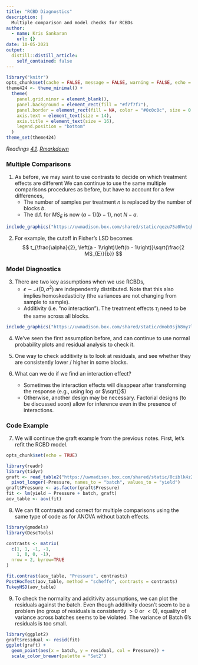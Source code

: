 ```yaml
---
title: "RCBD Diagnostics"
description: |
  Multiple comparison and model checks for RCBDs
author:
  - name: Kris Sankaran
    url: {}
date: 10-05-2021
output:
  distill::distill_article:
    self_contained: false
---
```


```r
library("knitr")
opts_chunk$set(cache = FALSE, message = FALSE, warning = FALSE, echo = FALSE, fig.align = "center")
theme424 <- theme_minimal() + 
  theme(
    panel.grid.minor = element_blank(),
    panel.background = element_rect(fill = "#f7f7f7"),
    panel.border = element_rect(fill = NA, color = "#0c0c0c", size = 0.6),
    axis.text = element_text(size = 14),
    axis.title = element_text(size = 16),
    legend.position = "bottom"
  )
theme_set(theme424)
```

_Readings [4.1](https://www.wiley.com/en-us/Design+and+Analysis+of+Experiments%2C+10th+Edition-p-9781119492443#content-section), [Rmarkdown](https://github.com/krisrs1128/stat424_f21/blob/main/_posts/2021-08-06-week5-2/week5-2.Rmd)_

### Multiple Comparisons

1. As before, we may want to use contrasts to decide on which treatment effects
are different We can continue to use the same multiple comparisons procedures as
before, but have to account for a few differences,
    * The number of samples per treatment $n$ is replaced by the number of blocks $b$.
    * The d.f. for $MS_{E}$ is now $(a - 1)(b - 1)$, not $N - a$.

```r
include_graphics("https://uwmadison.box.com/shared/static/qezu75a0hv1qhqyeoz8wb7sbb294vrsm.png")
```
  
2. For example, the cutoff in Fisher’s LSD becomes
$$
t_{\frac{\alpha}{2}, \left(a - 1\right)\left(b - 1\right)}\sqrt{\frac{2 MS_{E}}{b}}
$$

### Model Diagnostics

3. There are two key assumptions when we use RCBDs,
    * $\epsilon \sim \mathcal{N}\left(0, \sigma^2\right)$ are independently
    distributed. Note that this also implies homoskedasticity (the variances are
    not changing from sample to sample).
    * Additivity (i.e. "no interaction"). The treatment effects $\tau_i$ need to
    be the same across all blocks.
    
```r
include_graphics("https://uwmadison.box.com/shared/static/dmob9sjh8my7l8hez390o7gnn3vu1oe6.png")
```

4. We’ve seen the first assumption before, and can continue to use normal
probability plots and residual analysis to check it.

5. One way to check additivity is to look at residuals, and see whether they are
consistently lower / higher in some blocks.

6. What can we do if we find an interaction effect?
    * Sometimes the interaction effects will disappear after transforming the response (e.g., using $\log$ or $\sqrt{}$)
    * Otherwise, another design may be necessary. Factorial designs (to be
    discussed soon) allow for inference even in the presence of interactions.
    
### Code Example

7. We will continue the graft example from the previous notes. First, let's
refit the RCBD model.

```r
opts_chunk$set(echo = TRUE)
```

```r
library(readr)
library(tidyr)
graft <- read_table2("https://uwmadison.box.com/shared/static/0ciblk4z2f3k6zizbj4plg3q33w1d0n6.txt") %>%
  pivot_longer(-Pressure, names_to = "batch", values_to = "yield")
graft$Pressure <- as.factor(graft$Pressure)
fit <- lm(yield ~ Pressure + batch, graft)
aov_table <- aov(fit)
```

8. We can fit contrasts and correct for multiple comparisons using the same type
of code as for ANOVA without batch effects.

```r
library(gmodels)
library(DescTools)

contrasts <- matrix(
  c(1, 1, -1, -1,
    1, 0, 0, -1),
  nrow = 2, byrow=TRUE
)

fit.contrast(aov_table, "Pressure", contrasts)
PostHocTest(aov_table, method = "scheffe", contrasts = contrasts)
TukeyHSD(aov_table)
```

9. To check the normality and additivity assumptions, we can plot the residuals
against the batch. Even though additivity doesn't seem to be a problem (no group
of residuals is consistently $> 0$ or $< 0$), equality of variance across
batches seems to be violated. The variance of Batch 6's residuals is too small.

```r
library(ggplot2)
graft$residual <- resid(fit)
ggplot(graft) +
  geom_point(aes(x = batch, y = residual, col = Pressure)) +
  scale_color_brewer(palette = "Set2")
```
